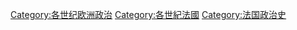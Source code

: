 [[Category:各世纪欧洲政治‎|Category:各世纪欧洲政治‎]]
[[Category:各世紀法國|Category:各世紀法國]]
[[Category:法国政治史|Category:法国政治史]]
